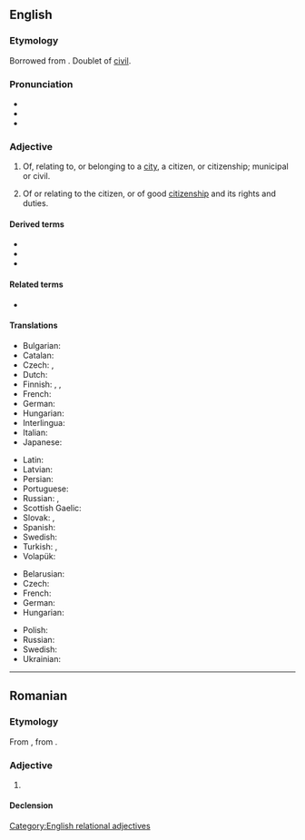 {{also|cìvic|civíc|cívic}}
==English==
{{wikipedia}}

===Etymology===
Borrowed from {{bor|en|la|cīvicus||pertaining to a city or citizens}}. Doublet of [[civil]].

===Pronunciation===
* {{IPA|en|/ˈsɪvɪk/}}
* {{audio|en|LL-Q1860 (eng)-Vealhurl-civic.wav|Audio (RP)}}
* {{rhymes|en|ɪvɪk}}

===Adjective===
{{en-adj}}

# Of, relating to, or belonging to a [[city]], a citizen, or citizenship; municipal or civil.
#: {{ux|en|Thousands of people came to the '''Civic''' Center to show off their '''civic''' pride.}}
# Of or relating to the citizen, or of good [[citizenship]] and its rights and duties.
#: {{ux|en|'''civic''' duty}}

====Derived terms====
* {{l|en|civic centre}}
* {{l|en|civics}}
* {{l|en|civic-minded}}

====Related terms====
* {{l|en|civil}}

====Translations====
{{trans-top|Having to do with a city or the people who live there}}
* Bulgarian: {{t+|bg|граждански}}
* Catalan: {{t|ca|cívic}}
* Czech: {{t+|cs|městský}}, {{t+|cs|občanský}}
* Dutch: {{t+|nl|stedelijk}}
* Finnish: {{t|fi|[[kaupunkilainen|kaupunkilais-]]}}, {{t|fi|[[asukas]]-}}, {{t|fi|[[kansalainen|kansalais-]]}}
* French: {{t+|fr|civique}}
* German: {{t+|de|bürgerlich}}
* Hungarian: {{t+|hu|polgári}}
* Interlingua: {{t|ia|civic}}
* Italian: {{t+|it|civico}}
* Japanese: {{t|ja|[[市民]]の|tr=しみん-の, shimin-no}}
{{trans-mid}}
* Latin: {{t+|la|civilis}}
* Latvian: {{t|lv|pilsonisks}}
* Persian: {{t+|fa|مدنی|tr=madani}}
* Portuguese: {{t|pt|cívico}}
* Russian: {{t+|ru|гражда́нский}}, {{t+|ru|городской}}
* Scottish Gaelic: {{t|gd|catharra}}
* Slovak: {{t|sk|občiansky}}, {{t+|sk|mestský}}
* Spanish: {{t+|es|cívico}}
* Swedish: {{t+|sv|borgerlig}}
* Turkish: {{t+|tr|burjuvaca}} {{qualifier|bourgeois}}, {{t|tr|medenî}}
* Volapük: {{t+|vo|zifik}}
{{trans-bottom}}
{{trans-top|Of or relating to the citizen}}
* Belarusian: {{t|be|грамадзя́нскі}}
* Czech: {{t+|cs|občanský}}
* French: {{t+|fr|citoyen}}
* German: {{t+|de|bürgerlich}}
* Hungarian: {{t+|hu|polgári}}
{{trans-mid}}
* Polish: {{t+|pl|obywatelski}}
* Russian: {{t+|ru|гражда́нский}}
* Swedish: {{t+|sv|medborgerlig}}
* Ukrainian: {{t|uk|громадя́нський}}
{{trans-bottom}}
[[Category:English relational adjectives]]

----

==Romanian==

===Etymology===
From {{bor|ro|fr|civique}}, from {{der|ro|la|civicus}}.

===Adjective===
{{ro-adj}}

# {{l|en|civic}}

====Declension====
{{ro-decl-adj}}